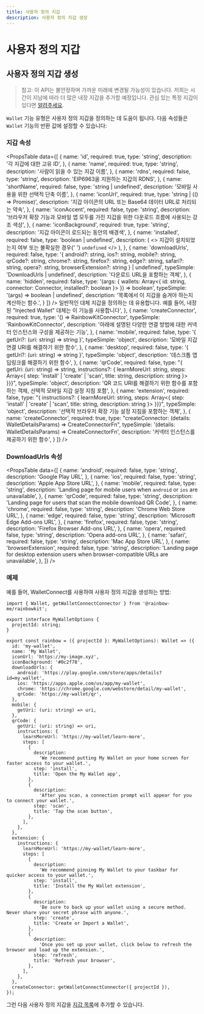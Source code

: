```yaml
---
title: 사용자 정의 지갑
description: 사용자 정의 지갑 생성
---
```


# 사용자 정의 지갑

## 사용자 정의 지갑 생성

> 참고: 이 API는 불안정하며 가까운 미래에 변경될 가능성이 있습니다. 저희는 시간이 지남에 따라 더 많은 내장 지갑을 추가할 예정입니다. 관심 있는 특정 지갑이 있다면 [알려주세요](https://github.com/rainbow-me/rainbowkit/issues).

`Wallet` 기능 유형은 사용자 정의 지갑을 정의하는 데 도움이 됩니다. 다음 속성들은 `Wallet` 기능의 반환 값에 설정할 수 있습니다:

### 지갑 속성

<PropsTable
  data={[
    {
      name: 'id',
      required: true,
      type: 'string',
      description: '각 지갑에 대한 고유 ID',
    },
    {
      name: 'name',
      required: true,
      type: 'string',
      description: '사람이 읽을 수 있는 지갑 이름',
    },
    {
      name: 'rdns',
      required: false,
      type: 'string',
      description: 'EIP6963을 지원하는 지갑의 RDNS',
    },
    {
      name: 'shortName',
      required: false,
      type: 'string | undefined',
      description: '모바일 사용을 위한 선택적 단축 이름',
    },
    {
      name: 'iconUrl',
      required: true,
      type: 'string | (() => Promise<string>)',
      description: '지갑 아이콘의 URL 또는 Base64 데이터 URL로 처리되는 약속',
    },
    {
      name: 'iconAccent',
      required: false,
      type: 'string',
      description: '브라우저 확장 기능과 모바일 앱 모두를 가진 지갑을 위한 다운로드 흐름에 사용되는 강조 색상',
    },
    {
      name: 'iconBackground',
      required: true,
      type: 'string',
      description: '지갑 아이콘이 로드되는 동안의 배경색',
    },
    {
      name: 'installed',
      required: false,
      type: 'boolean | undefined',
      description: (
        <>
          지갑이 설치되었는지 여부 또는 불확실한 경우{' '}
          <code>undefined</code> 
        </>
      ),
    },
    {
      name: 'downloadUrls',
      required: false,
      type: '{ android?: string, ios?: string, mobile?: string, qrCode?: string, chrome?: string, firefox?: string, edge?: string, safari?: string, opera?: string, browserExtension?: string } | undefined',
      typeSimple: 'DownloadUrls | undefined',
      description: '다운로드 URL을 포함하는 객체',
    },
    {
      name: 'hidden',
      required: false,
      type: '(args: { wallets: Array<{ id: string, connector: Connector, installed?: boolean }> }) => boolean',
      typeSimple: '(args) => boolean | undefined',
      description: '목록에서 이 지갑을 숨겨야 하는지 계산하는 함수.',
    } 
  ]}
/> 일반적인 대체 지갑을 정의하는 데 유용합니다. 예를 들어, 내장된 "Injected Wallet" 대체는 이 기능을 사용합니다',
    },
    {
      name: 'createConnector',
      required: true,
      type: '() => RainbowKitConnector',
      typeSimple: 'RainbowKitConnector',
      description:
        '아래에 설명된 다양한 연결 방법에 대한 커넥터 인스턴스와 구성을 제공하는 기능',
    },
    {
      name: 'mobile',
      required: false,
      type: '{ getUri?: (uri: string) => string }',
      typeSimple: 'object',
      description:
        '모바일 지갑 연결 URI를 해결하기 위한 함수',
    },
    {
      name: 'desktop',
      required: false,
      type: '{ getUri?: (uri: string) => string }',
      typeSimple: 'object',
      description: '데스크톱 앱 딥링크를 해결하기 위한 함수',
    },
    {
      name: 'qrCode',
      required: false,
      type: "{ getUri: (uri: string) => string, instructions?: { learnMoreUrl: string, steps: Array<{ step: 'install' | 'create' | 'scan', title: string, description: string }> }}}",
      typeSimple: 'object',
      description:
        'QR 코드 URI를 해결하기 위한 함수를 포함하는 객체, 선택적 모바일 지갑 설정 지침 포함',
    },
    {
      name: 'extension',
      required: false,
      type: "{ instructions?: { learnMoreUrl: string, steps: Array<{ step: 'install' | 'create' | 'scan', title: string, description: string }> }}}",
      typeSimple: 'object',
      description:
        '선택적 브라우저 확장 기능 설정 지침을 포함하는 객체',
    },
    {
      name: 'createConnector',
      required: true,
      type: "createConnector: (details: WalletDetailsParams) => CreateConnectorFn",
      typeSimple: '(details: WalletDetailsParams) => CreateConnectorFn',
      description: '커넥터 인스턴스를 제공하기 위한 함수',
    }
  ]}
/>

### DownloadUrls 속성

<PropsTable
  data={[
    {
      name: 'android',
      required: false,
      type: 'string',
      description: 'Google Play URL',
    },
    {
      name: 'ios',
      required: false,
      type: 'string',
      description: 'Apple App Store URL',
    },
    {
      name: 'mobile',
      required: false,
      type: 'string',
      description:
        'Landing page for mobile users when `android` or `ios` are unavailable',
    },
    {
      name: 'qrCode',
      required: false,
      type: 'string',
      description:
        'Landing page for users that scan the mobile download QR Code',
    },
    {
      name: 'chrome',
      required: false,
      type: 'string',
      description: 'Chrome Web Store URL',
    },
    {
      name: 'edge',
      required: false,
      type: 'string',
      description: 'Microsoft Edge Add-ons URL',
    },
    {
      name: 'firefox',
      required: false,
      type: 'string',
      description: 'Firefox Browser Add-ons URL',
    },
    {
      name: 'opera',
      required: false,
      type: 'string',
      description: 'Opera add-ons URL',
    },
    {
      name: 'safari',
      required: false,
      type: 'string',
      description: 'Mac App Store URL',
    },
    {
      name: 'browserExtension',
      required: false,
      type: 'string',
      description:
        'Landing page for desktop extension users when browser-compatible URLs are unavailable',
    },
  ]}
/>

### 예제

예를 들어, WalletConnect를 사용하여 사용자 정의 지갑을 생성하는 방법:

```tsx
import { Wallet, getWalletConnectConnector } from '@rainbow-me/rainbowkit';

export interface MyWalletOptions {
  projectId: string;
}

export const rainbow = ({ projectId }: MyWalletOptions): Wallet => ({
  id: 'my-wallet',
  name: 'My Wallet',
  iconUrl: 'https://my-image.xyz',
  iconBackground: '#0c2f78',
  downloadUrls: {
    android: 'https://play.google.com/store/apps/details?id=my.wallet',
    ios: 'https://apps.apple.com/us/app/my-wallet',
    chrome: 'https://chrome.google.com/webstore/detail/my-wallet',
    qrCode: 'https://my-wallet/qr',
  },
  mobile: {
    getUri: (uri: string) => uri,
  },
  qrCode: {
    getUri: (uri: string) => uri,
    instructions: {
      learnMoreUrl: 'https://my-wallet/learn-more',
      steps: [
        {
          description:
            'We recommend putting My Wallet on your home screen for faster access to your wallet.',
          step: 'install',
          title: 'Open the My Wallet app',
        },
        {
          description:
            'After you scan, a connection prompt will appear for you to connect your wallet.',
          step: 'scan',
          title: 'Tap the scan button',
        },
      ],
    },
  },
  extension: {
    instructions: {
      learnMoreUrl: 'https://my-wallet/learn-more',
      steps: [
        {
          description:
            'We recommend pinning My Wallet to your taskbar for quicker access to your wallet.',
          step: 'install',
          title: 'Install the My Wallet extension',
        },
        {
          description:
            'Be sure to back up your wallet using a secure method. Never share your secret phrase with anyone.',
          step: 'create',
          title: 'Create or Import a Wallet',
        },
        {
          description:
            'Once you set up your wallet, click below to refresh the browser and load up the extension.',
          step: 'refresh',
          title: 'Refresh your browser',
        },
      ],
    },
  },
  createConnector: getWalletConnectConnector({ projectId }),
});
```

그런 다음 사용자 정의 지갑을 [지갑 목록](/docs/custom-wallet-list)에 추가할 수 있습니다.

